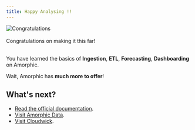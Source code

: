 ```yaml
---
title: Happy Analysing !!
---
```


![Congratulations](/img/core/undraw_winners.svg)
<br/><br/>
Congratulations on making it this far!
<br/><br/>

You have learned the basics of **Ingestion**, **ETL**, **Forecasting**, **Dashboarding** on Amorphic.

Wait, Amorphic has **much more to offer**!

## What's next?

- [Read the official documentation](https://amorphicdata.readthedocs.io/en/latest/).
- [Visit Amorphic Data](https://amorphicdata.com/).
- [Visit Cloudwick](https://cloudwick.com/).